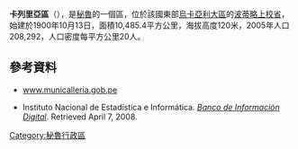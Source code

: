 '''卡列里亞區'''（{{lang-es|Distrito de Callería}}），是[[秘魯|秘魯]]的一個區，位於該國東部[[烏卡亞利大區|烏卡亞利大區]]的[[波蒂略上校省|波蒂略上校省]]，始建於1900年10月13日，面積10,485.4平方公里，海拔高度120米，2005年人口208,292，人口密度每平方公里20人。

==參考資料==
*[http://www.municalleria.gob.pe www.municalleria.gob.pe]{{dead link|date=2017年11月 |bot=InternetArchiveBot |fix-attempted=yes }}
*{{es icon}} Instituto Nacional de Estadística e Informática. ''[https://web.archive.org/web/20080410165254/http://desa.inei.gob.pe/mapas/bid/ Banco de Información Digital]''. Retrieved April 7, 2008.

{{coord|8|23|S|74|33|W|type:adm3rd_source:itwiki|display=title}}

{{Peru-geo-stub}}
[[Category:秘魯行政區|Category:秘魯行政區]]